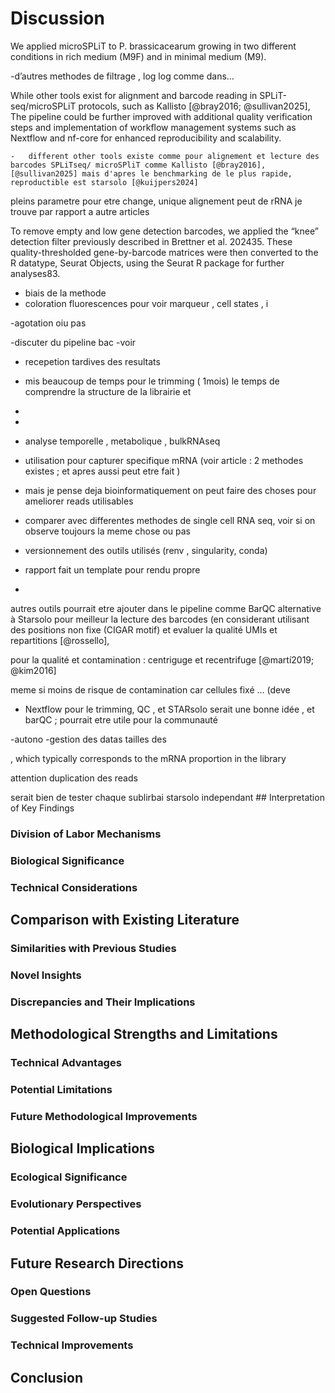 # Discussion

We applied microSPLiT to P. brassicacearum growing in two different conditions in rich medium (M9F) and in minimal medium (M9).


-d'autres methodes de filtrage , log log comme dans... 

While other tools exist for alignment and barcode reading in SPLiT-seq/microSPLiT protocols, such as Kallisto [@bray2016; @sullivan2025],  The pipeline could be further improved with additional quality verification steps and implementation of workflow management systems such as Nextflow and nf-core for enhanced reproducibility and scalability.



    -   different other tools existe comme pour alignement et lecture des barcodes SPLiTseq/ microSPliT comme Kallisto [@bray2016], [@sullivan2025] mais d'apres le benchmarking de le plus rapide, reproductible est starsolo [@kuijpers2024]


pleins parametre pour etre change, unique alignement 
peut de rRNA je trouve par rapport a autre articles 



To remove empty and low gene detection  barcodes, we applied the “knee” detection filter previously described in Brettner et al. 202435. These quality-thresholded gene-by-barcode matrices were then converted to the R datatype, Seurat Objects, using the Seurat R package for further analyses83.


- biais de la methode 
- coloration fluorescences pour voir marqueur , cell states , i

-agotation oiu pas 

-discuter du pipeline bac 
-voir 




-   recepetion tardives des resultats

-   mis beaucoup de temps pour le trimming ( 1mois) le temps de comprendre la structure de la librairie et

-   

-   

-   analyse temporelle , metabolique , bulkRNAseq

-   utilisation pour capturer specifique mRNA (voir article : 2 methodes existes ; et apres aussi peut etre fait )

-   mais je pense deja bioinformatiquement on peut faire des choses pour ameliorer reads utilisables

-   comparer avec differentes methodes de single cell RNA seq, voir si on observe toujours la meme chose ou pas

-   versionnement des outils utilisés (renv , singularity, conda)

-   rapport fait un template pour rendu propre

-   

autres outils pourrait etre ajouter dans le pipeline comme BarQC alternative à Starsolo pour meilleur la lecture des barcodes (en considerant utilisant des positions non fixe (CIGAR motif) et evaluer la qualité UMIs et repartitions [@rossello],

pour la qualité et contamination : centriguge et recentrifuge [@martí2019; @kim2016]

meme si moins de risque de contamination car cellules fixé ... (deve

-   Nextflow pour le trimming, QC , et STARsolo serait une bonne idée , et barQC ; pourrait etre utile pour la communauté


-autono 
-gestion des datas tailles des 














, which typically corresponds to the mRNA proportion in the library



attention duplication des reads 

serait bien de tester chaque sublirbai starsolo independant 
## Interpretation of Key Findings

### Division of Labor Mechanisms

### Biological Significance

### Technical Considerations

## Comparison with Existing Literature

### Similarities with Previous Studies

### Novel Insights

### Discrepancies and Their Implications

## Methodological Strengths and Limitations

### Technical Advantages

### Potential Limitations

### Future Methodological Improvements

## Biological Implications

### Ecological Significance

### Evolutionary Perspectives

### Potential Applications

## Future Research Directions

### Open Questions

### Suggested Follow-up Studies

### Technical Improvements

## Conclusion